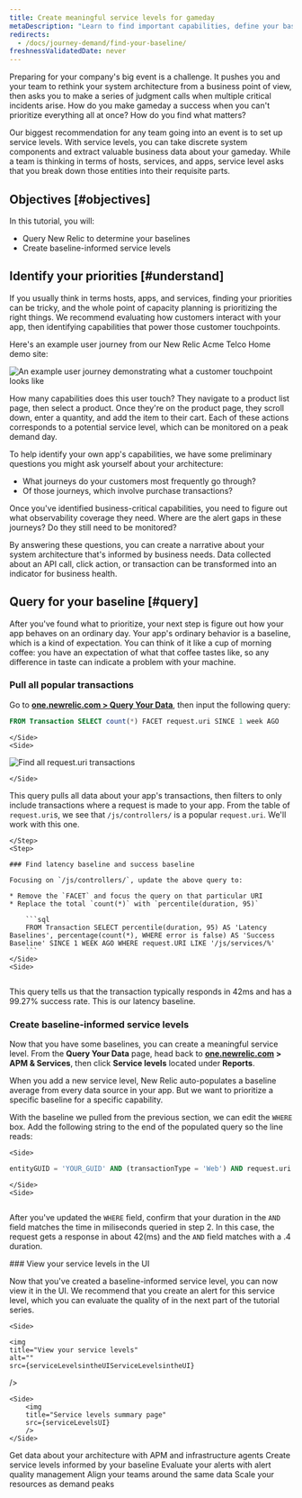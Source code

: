```yaml
---
title: Create meaningful service levels for gameday
metaDescription: "Learn to find important capabilities, define your baselines, and set up meaningful service levels for peak demand."
redirects:
  - /docs/journey-demand/find-your-baseline/
freshnessValidatedDate: never
---
```








Preparing for your company's big event is a challenge. It pushes you and your team to rethink your system architecture from a business point of view, then asks you to make a series of judgment calls when multiple critical incidents arise. How do you make gameday a success when you can't prioritize everything all at once? How do you find what matters?

Our biggest recommendation for any team going into an event is to set up service levels. With service levels, you can take discrete system components and extract valuable business data about your gameday. While a team is thinking in terms of hosts, services, and apps, service level asks that you break down those entities into their requisite parts.

## Objectives [#objectives]

In this tutorial, you will:

* Query New Relic to determine your baselines
* Create baseline-informed service levels

## Identify your priorities [#understand]

If you usually think in terms hosts, apps, and services, finding your priorities can be tricky, and the whole point of capacity planning is prioritizing the right things. We recommend evaluating how customers interact with your app, then identifying capabilities that power those customer touchpoints. 

Here's an example user journey from our New Relic Acme Telco Home demo site:

<img
    title="You can attach service levels to customer touchpoints"
    alt="An example user journey demonstrating what a customer touchpoint looks like"
    src={userJourneyAPossibleUserJourney}
/>

How many capabilities does this user touch? They navigate to a product list page, then select a product. Once they're on the product page, they scroll down, enter a quantity, and add the item to their cart. Each of these actions corresponds to a potential service level, which can be monitored on a peak demand day. 

To help identify your own app's capabilities, we have some preliminary questions you might ask yourself about your architecture:

* What journeys do your customers most frequently go through?
* Of those journeys, which involve purchase transactions? 

Once you've identified business-critical capabilities, you need to figure out what observability coverage they need. Where are the alert gaps in these journeys? Do they still need to be monitored? 

By answering these questions, you can create a narrative about your system architecture that's informed by business needs. Data collected about an API call, click action, or transaction can be transformed into an indicator for business health.

## Query for your baseline [#query]

After you've found what to prioritize, your next step is figure out how your app behaves on an ordinary day. Your app's ordinary behavior is a baseline, which is a kind of expectation. You can think of it like a cup of morning coffee: you have an expectation of what that coffee tastes like, so any difference in taste can indicate a problem with your machine. 

<Steps>
    <Step>
        
### Pull all popular transactions  
        
Go to <DNT>**[one.newrelic.com > Query Your Data](https://one.newrelic.com/data-exploration/query-builder)**</DNT>, then input the following query:

<SideBySide>
    <Side>
    
```sql
FROM Transaction SELECT count(*) FACET request.uri SINCE 1 week AGO
```  

    </Side>
    <Side>
<img
    title="Find all request.uri transactions"
    alt="Find all request.uri transactions"
    src={queriesnrqlRequesturiFacet}
/> 

    </Side>
</SideBySide>

This query pulls all data about your app's transactions, then filters to only include transactions where a request is made to your app. From the table of `request.uri`s, we see that `/js/controllers/` is a popular `request.uri`. We'll work with this one. 

    </Step>
    <Step>
    
    ### Find latency baseline and success baseline

    Focusing on `/js/controllers/`, update the above query to:

    * Remove the `FACET` and focus the query on that particular URI
    * Replace the total `count(*)` with `percentile(duration, 95)`

<SideBySide>
    <Side>

        ```sql
        FROM Transaction SELECT percentile(duration, 95) AS 'Latency Baselines', percentage(count(*), WHERE error is false) AS 'Success Baseline' SINCE 1 WEEK AGO WHERE request.URI LIKE '/js/services/%'
        ```
    </Side>
    <Side>

<img
    title="Latency and Success baseline"
    alt=""
    src={queriesnrqlLatencyandSuccessBaseline}
/>
    </Side>
</SideBySide>

This query tells us that the transaction typically responds in 42ms and has a 99.27% success rate. This is our latency baseline. 

</Step>
<Step>

### Create baseline-informed service levels

Now that you have some baselines, you can create a meaningful service level. From the <DNT>**Query Your Data**</DNT> page, head back to <DNT>**[one.newrelic.com](https://one.newrelic.com) > APM & Services**</DNT>, then click <DNT>**Service levels**</DNT> located under <DNT>**Reports**</DNT>.

When you add a new service level, New Relic auto-populates a baseline average from every data source in your app. But we want to prioritize a specific baseline for a specific capability. 

With the baseline we pulled from the previous section, we can edit the `WHERE` box. Add the following string to the end of the populated query so the line reads:

<SideBySide>

    <Side>
```sql
entityGUID = 'YOUR_GUID' AND (transactionType = 'Web') AND request.uri LIKE `/js/services/%`
```    
    </Side>
    <Side>
<img
    title="Create baseline informed SLI"
    alt=""
    src={slmUpdateSLIinUI}
/>    
</Side>
</SideBySide>

After you've updated the `WHERE` field, confirm that your duration in the `AND` field matches the time in miliseconds queried in step 2. In this case, the request gets a response in about 42(ms) and the `AND` field matches with a .4 duration.

</Step>
<Step>
    ### View your service levels in the UI

Now that you've created a baseline-informed service level, you can now view it in the UI. We recommend that you create an alert for this service level, which you can evaluate the quality of in the next part of the tutorial series.

<SideBySide>

    <Side>

    <img
    title="View your service levels"
    alt=""
    src={serviceLevelsintheUIServiceLevelsintheUI}
/>
    </Side>

    <Side>
        <img
        title="Service levels summary page"
        src={serviceLevelsUI}
        />
    </Side>

</SideBySide>

</Step>
</Steps>

<DocTiles numbered>
    <DocTile title='Get started' path="/docs/journey-demand/get-started">Get data about your architecture with APM and infrastructure agents</DocTile>
    <DocTile title='Create service levels for gameday' path="/docs/journey-demand/find-your-baseline/" label={{text: "You are here", color: "orange"}}>Create service levels informed by your baseline  </DocTile>
</DocTiles>

<DocTiles>
    <DocTile title='Reduce noise with quality alerts' number='3' path="/docs/journey-demand/create-quality-alerts/">Evaluate your alerts with alert quality management</DocTile>
    <DocTile title='Align your teams with workloads' number='4' path="/docs/journey-demand/organize-data-workloads/">Align your teams around the same data</DocTile>    
    <DocTile title='Autoscale your infrastructure with Kubernetes' number='5' path="/docs/journey-demand/autoscale-your-infra/"> Scale your resources as demand peaks</DocTile>
</DocTiles>
